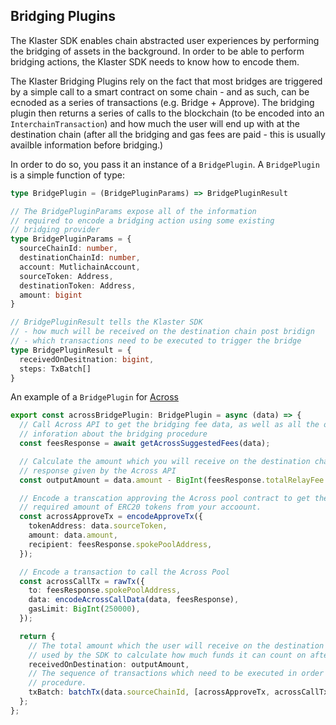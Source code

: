## Bridging Plugins 

The Klaster SDK enables chain abstracted user experiences by performing the bridging of assets in the background. In order to be
able to perform bridging actions, the Klaster SDK needs to know how to encode them.

The Klaster Bridging Plugins rely on the fact that most bridges are triggered by a simple call to a smart contract on some 
chain - and as such, can be ecnoded as a series of transactions (e.g. Bridge + Approve). The bridging plugin then 
returns a series of calls to the blockchain (to be encoded into an `InterchainTransaction`) and how much the user will 
end up with at the destination chain (after all the bridging and gas fees are paid - this is usually availble information
before bridging.)

In order to do so, you pass it an instance of a `BridgePlugin`. A `BridgePlugin` is a simple function of type:

```ts
type BridgePlugin = (BridgePluginParams) => BridgePluginResult

// The BridgePluginParams expose all of the information
// required to encode a bridging action using some existing
// bridging provider
type BridgePluginParams = {
  sourceChainId: number,
  destinationChainId: number,
  account: MutlichainAccount,
  sourceToken: Address,
  destinationToken: Address,
  amount: bigint
}

// BridgePluginResult tells the Klaster SDK 
// - how much will be received on the destination chain post bridign
// - which transactions need to be executed to trigger the bridge
type BridgePluginResult = {
  receivedOnDesitnation: bigint,
  steps: TxBatch[]
}
```

An example of a `BridgePlugin` for [Across](https://across.to)

```ts
export const acrossBridgePlugin: BridgePlugin = async (data) => {
  // Call Across API to get the bridging fee data, as well as all the other required
  // inforation about the bridging procedure
  const feesResponse = await getAcrossSuggestedFees(data);

  // Calculate the amount which you will receive on the destination chain from the
  // response given by the Across API
  const outputAmount = data.amount - BigInt(feesResponse.totalRelayFee.total);

  // Encode a transcation approving the Across pool contract to get the
  // required amount of ERC20 tokens from your accoount.
  const acrossApproveTx = encodeApproveTx({
    tokenAddress: data.sourceToken,
    amount: data.amount,
    recipient: feesResponse.spokePoolAddress,
  });

  // Encode a transaction to call the Across Pool
  const acrossCallTx = rawTx({
    to: feesResponse.spokePoolAddress,
    data: encodeAcrossCallData(data, feesResponse),
    gasLimit: BigInt(250000),
  });

  return {
    // The total amount which the user will receive on the destination chain. This is
    // used by the SDK to calculate how much funds it can count on after bridging.
    receivedOnDestination: outputAmount,
    // The sequence of transactions which need to be executed in order to start the brdging
    // procedure.
    txBatch: batchTx(data.sourceChainId, [acrossApproveTx, acrossCallTx]),
  };
};

```

